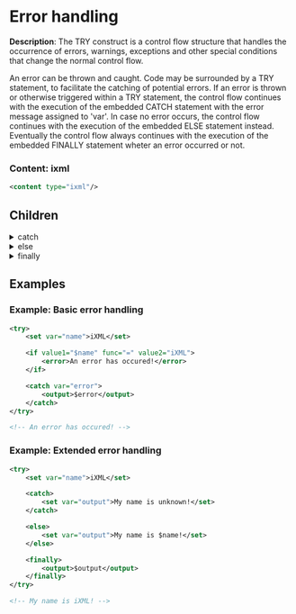 # Error handling

 **Description**:
 The TRY construct is a control flow structure that handles the occurrence of errors, warnings, exceptions and other special conditions that change the normal control flow.

An error can be thrown and caught. Code may be surrounded by a TRY statement, to facilitate the catching of potential errors. If an error is thrown or otherwise triggered within a TRY statement, the control flow continues with the execution of the embedded CATCH statement with the error message assigned to 'var'. In case no error occurs, the control flow continues with the execution of the embedded ELSE statement instead. Eventually the control flow always continues with the execution of the embedded FINALLY statement wheter an error occurred or not.

### Content: ixml

```xml
<content type="ixml"/>
```

## Children

<details>
<summary>catch</summary>

### Anatomy of Error triggered execution
```xml
<catch var="var">ixml</catch>
```

**Attributes**:

| Name | Type | Description |
| ---- | ---- | ----------- |
| var | var | Variable name for error message |

**Content: Code (ixml)**

```xml
<content type="ixml"/>
```

</details>

<details>
<summary>else</summary>

### Anatomy of Elsewise execution
```xml
<else>ixml</else>
```

**Content: Code (ixml)**

```xml
<content type="ixml"/>
```

</details>

<details>
<summary>finally</summary>

### Anatomy of Final execution
```xml
<finally>ixml</finally>
```

**Content: Code (ixml)**

```xml
<content type="ixml"/>
```

</details>

## Examples

### Example: Basic error handling

```xml
<try>
	<set var="name">iXML</set>

	<if value1="$name" func="=" value2="iXML">
		<error>An error has occured!</error>
	</if>

	<catch var="error">
		<output>$error</output>
	</catch>
</try>

<!-- An error has occured! -->
```

### Example: Extended error handling

```xml
<try>
	<set var="name">iXML</set>

	<catch>
		<set var="output">My name is unknown!</set>
	</catch>

	<else>
		<set var="output">My name is $name!</set>
	</else>

	<finally>
		<output>$output</output>
	</finally>
</try>

<!-- My name is iXML! -->
```

